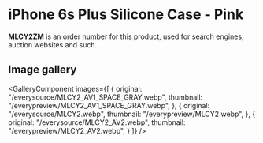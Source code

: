 
# iPhone 6s Plus Silicone Case - Pink

<Callout type='info' emoji='👉🏻'>**MLCY2ZM** is an order number for this product, used for search engines, auction websites and such.</Callout>

## Image gallery

<GalleryComponent
    images={[
      {
        original: "/everysource/MLCY2_AV1_SPACE_GRAY.webp",
        thumbnail: "/everypreview/MLCY2_AV1_SPACE_GRAY.webp",
      },
      {
        original: "/everysource/MLCY2.webp",
        thumbnail: "/everypreview/MLCY2.webp",
      },
      {
        original: "/everysource/MLCY2_AV2.webp",
        thumbnail: "/everypreview/MLCY2_AV2.webp",
      }
    ]}
  />
